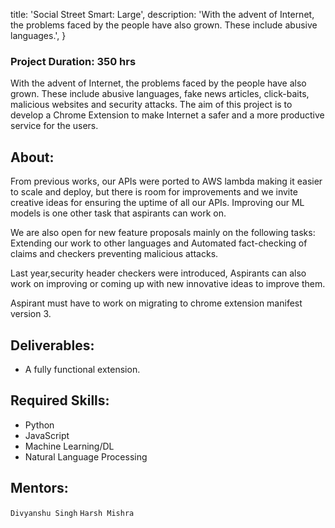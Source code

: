 
  title: 'Social Street Smart: Large',
  description:
    'With the advent of Internet, the problems faced by the people have also grown. These include abusive languages.',
}


### Project Duration: 350 hrs

With the advent of Internet, the problems faced by the people have also grown. These include abusive languages, fake news articles, click-baits, malicious websites and security attacks.
The aim of this project is to develop a Chrome Extension to make Internet a safer and a more productive service for the users.

## About:

From previous works, our APIs were ported to AWS lambda making it easier to scale and deploy, but there is room for improvements and we invite creative ideas for ensuring the uptime of all our APIs. Improving our ML models is one other task that aspirants can work on.

We are also open for new feature proposals mainly on the following tasks: Extending our work to other languages and Automated fact-checking of claims and checkers preventing malicious attacks.

Last year,security header checkers were introduced, Aspirants can also work on improving or coming up with new innovative ideas to improve them.

Aspirant must have to work on migrating to chrome extension manifest version 3.

## Deliverables:

- A fully functional extension.

## Required Skills:

- Python
- JavaScript
- Machine Learning/DL
- Natural Language Processing

## Mentors:

`Divyanshu Singh` `Harsh Mishra`
